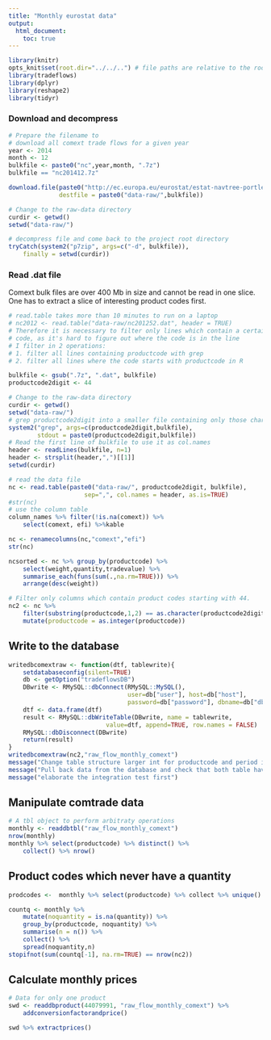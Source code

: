 ```yaml
---
title: "Monthly eurostat data"
output:
  html_document:
    toc: true
---
```


```r
library(knitr)
opts_knit$set(root.dir="../../..") # file paths are relative to the root of the project directory
library(tradeflows)
library(dplyr)
library(reshape2)
library(tidyr)
``` 

### Download and decompress
```r
# Prepare the filename to 
# download all comext trade flows for a given year
year <- 2014
month <- 12
bulkfile <- paste0("nc",year,month, ".7z")
bulkfile == "nc201412.7z"
```

```r
download.file(paste0("http://ec.europa.eu/eurostat/estat-navtree-portlet-prod/BulkDownloadListing?sort=1&downfile=comext%2F2015S1%2Fdata%2F",bulkfile), 
              destfile = paste0("data-raw/",bulkfile))

# Change to the raw-data directory
curdir <- getwd()  
setwd("data-raw/")

# decompress file and come back to the project root directory
tryCatch(system2("p7zip", args=c("-d", bulkfile)),
    finally = setwd(curdir))
```

### Read .dat file
Comext bulk files are over 400 Mb in size and cannot be read in one slice.
One has to extract a slice of interesting product codes first.

```r
# read.table takes more than 10 minutes to run on a laptop
# nc2012 <- read.table("data-raw/nc201252.dat", header = TRUE)
# Therefore it is necessary to filter only lines which contain a certain
# code, as it's hard to figure out where the code is in the line
# I filter in 2 operations:
# 1. filter all lines containing productcode with grep
# 2. filter all lines where the code starts with productcode in R 

bulkfile <- gsub(".7z", ".dat", bulkfile)
productcode2digit <- 44

# Change to the raw-data directory
curdir <- getwd()  
setwd("data-raw/")
# grep productcode2digit into a smaller file containing only those characters
system2("grep", args=c(productcode2digit,bulkfile), 
        stdout = paste0(productcode2digit,bulkfile))
# Read the first line of bulkfile to use it as col.names 
header <- readLines(bulkfile, n=1)
header <- strsplit(header,",")[[1]]
setwd(curdir)

# read the data file
nc <- read.table(paste0("data-raw/", productcode2digit, bulkfile),
                     sep=",", col.names = header, as.is=TRUE)
#str(nc)
# use the column table 
column_names %>% filter(!is.na(comext)) %>%
    select(comext, efi) %>%kable

nc <- renamecolumns(nc,"comext","efi")
str(nc)

ncsorted <- nc %>% group_by(productcode) %>% 
    select(weight,quantity,tradevalue) %>%
    summarise_each(funs(sum(.,na.rm=TRUE))) %>%
    arrange(desc(weight)) 

# Filter only columns which contain product codes starting with 44. 
nc2 <- nc %>% 
    filter(substring(productcode,1,2) == as.character(productcode2digit)) %>%
    mutate(productcode = as.integer(productcode))
```


## Write to the database

```r
writedbcomextraw <- function(dtf, tablewrite){
    setdatabaseconfig(silent=TRUE)
    db <- getOption("tradeflowsDB")
    DBwrite <- RMySQL::dbConnect(RMySQL::MySQL(),
                                 user=db["user"], host=db["host"],
                                 password=db["password"], dbname=db["dbname"])
    dtf <- data.frame(dtf)
    result <- RMySQL::dbWriteTable(DBwrite, name = tablewrite,
                           value=dtf, append=TRUE, row.names = FALSE)
    RMySQL::dbDisconnect(DBwrite)
    return(result)
}
writedbcomextraw(nc2,"raw_flow_monthly_comext")
message("Change table structure larger int for productcode and period is a tinyint, not a year")
message("Pull back data from the database and check that both table have the same structure")
message("elaborate the integration test first")
```


## Manipulate comtrade data
```r
# A tbl object to perform arbitraty operations
monthly <- readdbtbl("raw_flow_monthly_comext")
nrow(monthly)
monthly %>% select(productcode) %>% distinct() %>% 
    collect() %>% nrow()
```


## Product codes which never have a quantity
```r
prodcodes <-  monthly %>% select(productcode) %>% collect %>% unique() 

countq <- monthly %>% 
    mutate(noquantity = is.na(quantity)) %>%
    group_by(productcode, noquantity) %>%
    summarise(n = n()) %>% 
    collect() %>%
    spread(noquantity,n) 
stopifnot(sum(countq[-1], na.rm=TRUE) == nrow(nc2))
```


## Calculate monthly prices
```r
# Data for only one product
swd <- readdbproduct(44079991, "raw_flow_monthly_comext") %>%
    addconversionfactorandprice()

swd %>% extractprices()

```

